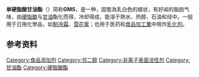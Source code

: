 {{chembox
| Verifiedfields = changed
| Watchedfields = changed
| verifiedrevid = 415508712
| NameEn = Glycerol monostearate
| CustomizedImage= [[File:Stearoyl-1-glycerol.png|300px]]<br />[[File:Stearoyl-2-glycerol.png|300px]]<br />单硬脂酸甘油酯的1位异构体（上）和2位异构体（下）
| IUPACName = 2,3-Dihydroxypropyl octadecanoate
| OtherNames = Glyceryl monostearate<br/>Glycerin monostearate<br/>Monostearin
|Section1={{Chembox Identifiers
| Abbreviations = GMS
| ChemSpiderID_Ref = {{chemspidercite|correct|chemspider}}
| ChemSpiderID = 23095
| KEGG_Ref = {{keggcite|correct|kegg}}
| KEGG = D01947
| InChI = 1/C21H42O4/c1-2-3-4-5-6-7-8-9-10-11-12-13-14-15-16-17-21(24)25-19-20(23)18-22/h20,22-23H,2-19H2,1H3
| InChIKey = VBICKXHEKHSIBG-UHFFFAOYAT
| ChEMBL_Ref = {{ebicite|correct|EBI}}
| ChEMBL = 255696
| InChI1_Ref = {{stdinchicite|correct|chemspider}}<!-- todo: check if this is InChI for index 1 or 2 DePiep Jan2018 -->
| InChI1 = 1S/C21H42O4/c1-2-3-4-5-6-7-8-9-10-11-12-13-14-15-16-17-21(24)25-19-20(23)18-22/h20,22-23H,2-19H2,1H3
| InChIKey1_Ref = {{stdinchicite|correct|chemspider}}
| InChIKey1 = VBICKXHEKHSIBG-UHFFFAOYSA-N
| CASNo_Ref = {{cascite|correct|CAS}}
| CASNo = 31566-31-1
| CASNo1 = 123-94-4
| CASNo2 = 621-61-4
|CASNo_Comment=异构体混合物
|CASNo1_Comment=1位异构体
|CASNo2_Comment=2位异构体
| PubChem1 = 24699
| PubChem2 = 79075
| SMILES = O=C(OCC(O)CO)CCCCCCCCCCCCCCCCC
}}
|Section2={{Chembox Properties
| C=21|H=42|O=4
| Appearance = 白色固体
| Density = 1.03 g/cm<sup>3</sup>
| MeltingPt = 混合物：{{convert|57|-|65|C|F}} <br />
1位异构体：{{convert|81|C|F}} <ref>{{cite journal|last1=Averill|first1=H. P.|last2=Roche|first2=J. N.|last3=King|first3=C. G.|title=Synthetic Glycerides. I. Preparation and Melting Points of Glycerides of Known Constitution1|journal=Journal of the American Chemical Society|date=March 1929|volume=51|issue=3|pages=866–872|doi=10.1021/ja01378a032}}</ref> <br />
2位异构体：{{convert|73|-|74|C|F}} <ref>{{cite journal|last1=Buchnea|first1=Dmytro|title=Acyl migration in glycerides. I. A bimolecular resonant ion complex as intermediate in acyl migration of monoglycerides|journal=Chemistry and Physics of Lipids|date=February 1967|volume=1|issue=2|pages=113–127|doi=10.1016/0009-3084(67)90004-7}}</ref>
| BoilingPtC = 
| Solubility = 不溶
}}
|Section3={{Chembox Hazards
| MainHazards =
| FlashPt = {{convert|230|°C|°F|abbr=on}} (open cup)
| AutoignitionPt = }}
}}
'''单硬脂酸甘油酯'''（{{lang-en|Glycerol monostearate}}）简称'''GMS'''，是一种{{le|单酸甘油酯|Monoglyceride}}，固態為乳白色的蜡状，有好闻的脂肪气味，由[[硬脂酸|硬脂酸]]与[[甘油|甘油]]酯化而得，冷却得成，能溶于熱水、热醇、石油和烃中。一般用于日用化學品，如[[制冷霜|制冷霜]]、[[雪花膏|雪花膏]]；也用于医药和[[食品加工業|食品加工業]]中用作[[乳化剂|乳化剂]]。

==参考资料==
{{reflist}}
{{organic-compound-stub}}

[[Category:食品添加剂|Category:食品添加剂]]
[[Category:邻二醇|Category:邻二醇]]
[[Category:非离子表面活性剂|Category:非离子表面活性剂]]
[[Category:甘油酯|Category:甘油酯]]
[[Category:硬脂酸酯|Category:硬脂酸酯]]